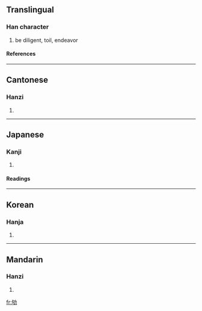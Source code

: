 ==Translingual==
===Han character===
{{Han char|rad=力|as=05|sn=7|four=2462<sub>7</sub>|canj=心口大尸 (PRKS)}}
# be diligent, toil, endeavor
====References====
{{Han ref|kx=0147.010|dkj=02317|dj=0331.040|hdz=10368.120|uh=52AC|ud=21164|bh=A757|bd=42839}}
----

==Cantonese==
===Hanzi===
{{yue-hanzi|jyut=|y=keui4}}
# {{defn|Cantonese}}
----
==Japanese==
===Kanji===
{{ja-kanji|grade=|rs=力05}}
# {{defn|Japanese}} 
====Readings====
{{ja-readings|on=[[く]] (ku)|kun=[[つかれる]] (tsukareru)}}
----
==Korean==
===Hanja===
{{ko-hanja|hangeul=구|rv=gu|mr=ku}}
# {{defn|Korean}}
----
==Mandarin==
===Hanzi===
{{cmn-hanzi|pin=qú (qu2)|wg=ch'ü<sup>2</sup>}}
# {{defn|Mandarin}}

[[fr:劬]]